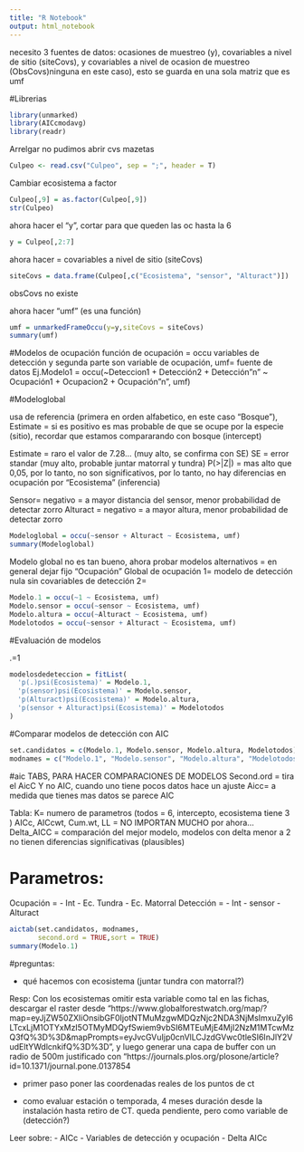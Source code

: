 ```yaml
---
title: "R Notebook"
output: html_notebook
---
```

necesito  3 fuentes de datos: ocasiones de muestreo (y), covariables a nivel de sitio (siteCovs), y covariables a nivel de ocasion de muestreo (ObsCovs)ninguna en este caso), esto se guarda en una sola matriz que es umf

#Librerias
```r
library(unmarked)
library(AICcmodavg)
library(readr)
```
Arrelgar no pudimos abrir cvs mazetas
```r
Culpeo <- read.csv("Culpeo", sep = ";", header = T)

```
Cambiar ecosistema a factor
```r
Culpeo[,9] = as.factor(Culpeo[,9])
str(Culpeo)
```
ahora hacer el "y", cortar para que queden las oc hasta la 6
```r
y = Culpeo[,2:7]
```

ahora hacer = covariables a nivel de sitio (siteCovs)
```r
siteCovs = data.frame(Culpeo[,c("Ecosistema", "sensor", "Alturact")])
```
obsCovs no existe

ahora hacer "umf" (es una función)
```r
umf = unmarkedFrameOccu(y=y,siteCovs = siteCovs)
summary(umf)
```
#Modelos de ocupación
función de ocupación = occu variables de detección y segunda parte son variable de ocupación, umf= fuente de datos
Ej.Modelo1 = occu(~Deteccion1 + Detección2 + Detección"n" ~ Ocupación1 + Ocupacion2 + Ocupación"n", umf)

#Modeloglobal

usa de referencia (primera en orden alfabetico, en este caso "Bosque"), Estimate = si es positivo es mas probable de que se ocupe por la especie (sitio), recordar que estamos compararando con bosque (intercept)

Estimate = raro el valor de 7.28... (muy alto, se confirma con SE)
SE = error standar (muy alto, probable juntar matorral y tundra)
P(>|Z|) = mas alto que 0,05, por lo tanto, no son significativos, por lo tanto, no hay diferencias en ocupación por "Ecosistema" (inferencia)


Sensor= negativo = a mayor distancia del sensor, menor probabilidad de detectar zorro
Alturact = negativo = a mayor altura, menor probabilidad de detectar zorro 
```r
Modeloglobal = occu(~sensor + Alturact ~ Ecosistema, umf)
summary(Modeloglobal)
```
Modelo global no es tan bueno, ahora probar modelos alternativos = en general dejar fijo "Ocupación"
Global de ocupación
1= modelo de detección nula sin covariables de detección
2= 
```r
Modelo.1 = occu(~1 ~ Ecosistema, umf)
Modelo.sensor = occu(~sensor ~ Ecosistema, umf)
Modelo.altura = occu(~Alturact ~ Ecosistema, umf)
Modelotodos = occu(~sensor + Alturact ~ Ecosistema, umf)

```
#Evaluación de modelos

.=1
```r
modelosdedeteccion = fitList(
  'p(.)psi(Ecosistema)' = Modelo.1,
  'p(sensor)psi(Ecosistema)' = Modelo.sensor,
  'p(Alturact)psi(Ecosistema)' = Modelo.altura,
  'p(sensor + Alturact)psi(Ecosistema)' = Modelotodos
)
```
#Comparar modelos de detección con AIC
```r
set.candidatos = c(Modelo.1, Modelo.sensor, Modelo.altura, Modelotodos)
modnames = c("Modelo.1", "Modelo.sensor", "Modelo.altura", "Modelotodos")

```

#aic TABS, PARA HACER COMPARACIONES DE MODELOS
Second.ord = tira el AicC Y no AIC, cuando uno tiene pocos datos hace un ajuste Aicc= a medida que tienes mas datos se parece AIC

Tabla:
K= numero de parametros (todos = 6, intercepto, ecosistema tiene 3 )
AICc, AICcwt, Cum.wt, LL = NO IMPORTAN MUCHO por ahora...
Delta_AICC = comparación del mejor modelo, modelos con delta menor a 2 no tienen diferencias significativas (plausibles)


# Parametros: 
 Ocupación =
- Int
- Ec. Tundra
- Ec. Matorral
 Detección =
- Int
- sensor
- Alturact

```r
aictab(set.candidatos, modnames, 
       second.ord = TRUE,sort = TRUE)
summary(Modelo.1)
```
#preguntas:

- qué hacemos con ecosistema (juntar tundra con matorral?)

Resp: Con los ecosistemas omitir esta variable como tal en las fichas, descargar el raster desde "https://www.globalforestwatch.org/map/?map=eyJjZW50ZXIiOnsibGF0IjotNTMuMzgwMDQzNjc2NDA3NjMsImxuZyI6LTcxLjM1OTYxMzI5OTMyMDQyfSwiem9vbSI6MTEuMjE4MjI2NzM1MTcwMzQ3fQ%3D%3D&mapPrompts=eyJvcGVuIjp0cnVlLCJzdGVwc0tleSI6InJlY2VudEltYWdlcnkifQ%3D%3D", y luego generar una capa de buffer con un radio de 500m justificado con "https://journals.plos.org/plosone/article?id=10.1371/journal.pone.0137854

- primer paso poner las coordenadas reales de los puntos de ct

- como evaluar estación o temporada, 4 meses duración desde la instalación hasta retiro de CT. queda pendiente, pero como variable de (detección?)

Leer sobre:
- AICc
- Variables de detección y ocupación
- Delta AICc

